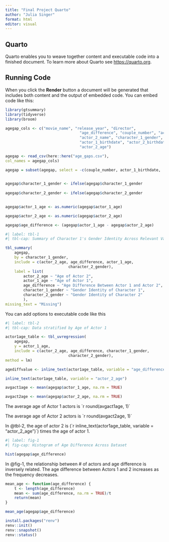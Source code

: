 ```yaml
---
title: "Final Project Quarto"
author: "Julia Singer"
format: html
editor: visual
---
```


## Quarto

Quarto enables you to weave together content and executable code into a finished document. To learn more about Quarto see <https://quarto.org>.

## Running Code

When you click the **Render** button a document will be generated that includes both content and the output of embedded code. You can embed code like this:

```r

library(gtsummary)
library(tidyverse)
library(broom)

agegap_cols <- c("movie_name", "release_year", "director",
								 "age_difference", "couple_number", "actor_1_name",
								 "actor_2_name", "character_1_gender", "character_2_gender",
								 "actor_1_birthdate", "actor_2_birthdate", "actor_1_age",
								 "actor_2_age")

agegap <- read_csv(here::here("age_gaps.csv"),
col_names = agegap_cols)
```

```r
agegap = subset(agegap, select = -c(couple_number, actor_1_birthdate,
																		actor_2_birthdate, age_difference))

agegap$character_1_gender <- ifelse(agegap$character_1_gender
																		%in% c("man"),1,0)
agegap$character_2_gender <- ifelse(agegap$character_2_gender
																		%in% c("man"),1,0)
```

```r
agegap$actor_1_age <- as.numeric(agegap$actor_1_age)

agegap$actor_2_age <- as.numeric(agegap$actor_2_age)

agegap$age_difference <- (agegap$actor_1_age - agegap$actor_2_age)
```

```r
#| label: tbl-1 
#| tbl-cap: Summary of Character 1's Gender Identity Across Relevant Variables

tbl_summary(
	agegap,
	by = character_1_gender,
	include = c(actor_2_age, age_difference, actor_1_age,
							character_2_gender),
	label = list(
		actor_2_age ~ "Age of Actor 2",
		actor_1_age ~ "Age of Actor 1",
		age_difference ~ "Age Difference Between Actor 1 and Actor 2",
		character_1_gender ~ "Gender Identity of Character 1",
		character_2_gender ~ "Gender Identity of Character 2"
		),
missing_text = "Missing")

```

You can add options to executable code like this

```r
#| label: tbl-2
#| tbl-cap: Data stratified by Age of Actor 1

actor1age_table <- tbl_uvregression(
	agegap,
	y = actor_1_age,
	include = c(actor_2_age, age_difference, character_1_gender,
							character_2_gender),
method = lm)

agediffvalue <- inline_text(actor1age_table, variable = "age_difference")

inline_text(actor1age_table, variable = "actor_2_age")

avgact1age <- mean(agegap$actor_1_age, na.rm = TRUE)

avgact2age <- mean(agegap$actor_2_age, na.rm = TRUE)

```

The average age of Actor 1 actors is \`r round(avgact1age, 1)\`

The average age of Actor 2 actors is \`r round(avgact2age, 1)\`

In @tbl-2, the age of actor 2 is (\`r inline_text(actor1age_table, variable = "actor_2_age")\`) times the age of actor 1.

```r
#| label: fig-1
#| fig-cap: Histogram of Age Difference Across Dataset

hist(agegap$age_difference)

```

In @fig-1, the relationship between \# of actors and age difference is inversely related. The age difference between Actors 1 and 2 increases as the frequency decreases.

```r
mean_age <- function(age_difference) {
	t <- length(age_difference)
	mean <- sum(age_difference, na.rm = TRUE)/t
	return(mean)
}

mean_age(agegap$age_difference)
```

```r
install.packages("renv")
renv::init()
renv::snapshot()
renv::status()
```
